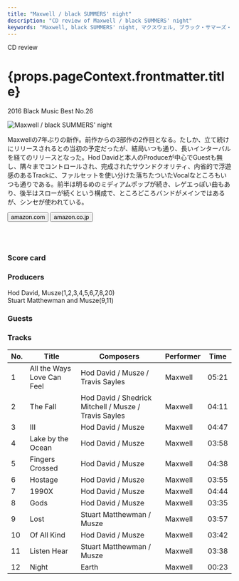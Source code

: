 ```yaml
---
title: "Maxwell / black SUMMERS' night"
description: "CD review of Maxwell / black SUMMERS' night"
keywords: "Maxwell, black SUMMERS' night, マクスウェル, ブラック・サマーズ・ナイト"
---
```




<p className="largeP">CD review</p>
<h1 className="h1--no--margin">{props.pageContext.frontmatter.title}</h1>
<p className="largeP"><Link to="/best50/2016/">2016 Black Music Best No.26</Link></p>

<Row  className="image-card-group">
	<Column colMd={"4"} colLg={"4"} noGutterMdLeft="">
       <ImageCard>

![Maxwell / black SUMMERS' night](../../images/cd/maxwell4L.jpg) 

</ImageCard>
	</Column>
	<Column colMd={"8"} colLg={"8"} noGutterMdLeft="">
	<p>
	Maxwellの7年ぶりの新作。前作からの3部作の2作目となる。たしか、立て続けにリリースされるとの当初の予定だったが、結局いつも通り、長いインターバルを経てのリリースとなった。Hod Davidと本人のProduceが中心でGuestも無し、隅々までコントロールされ、完成されたサウンドクオリティ、内省的で浮遊感のあるTrackに、ファルセットを使い分けた落ちたついたVocalなところもいつも通りである。前半は明るめのミディアムポップが続き、レゲエっぽい曲もあり、後半はスローが続くという構成で、ところどころバンドがメインではあるが、シンセが使われている。
	</p>
    <div>
	  <Button href="https://amzn.to/33d3RjR" kind="primary" size="small" renderIcon={ArrowUpRight24}>
      amazon.com
    </Button>
    <Button href="https://amzn.to/3k1JrkF" kind="secondary" size="small" renderIcon={ArrowUpRight24}>
      amazon.co.jp
    </Button>
	</div>
	<a href="https://geo.music.apple.com/jp/album/blacksummersnight-2016/1480775531?mt=1&app=music&ls=1&at=11lcug" style="display:inline-block;overflow:hidden;background:url(https://linkmaker.itunes.apple.com/ja-jp/lockup.svg?releaseDate=2016-07-01&kind=album&bubble=apple_music&style=mono-black) no-repeat;width:180px;height:45px;"></a>
	<a href="https://geo.music.apple.com/jp/album/blacksummersnight-2016/1480775531?app=itunes&at=11lcug" style="display:inline-block;overflow:hidden;background:url(https://linkmaker.itunes.apple.com/ja-jp/badge-lrg.svg?releaseDate=2016-07-01&kind=album&bubble=itunes_music) no-repeat;width:140px;height:45px;"></a>
	</Column>
</Row>
<Row >
	<Column colMd={"4"} colLg={"4"} noGutterMdLeft="">
<div>
  <h3>Score card</h3>
	<SliderJS1 value="5" />
  <SliderJS2 value="1" />
	<SliderJS3 value="1" />
  <SliderJS4 value="9" />
</div>
</Column>
<Column colMd={"8"} colLg={"8"} noGutterMdLeft="">
<div>
<h3>Producers</h3>
<p>
Hod David, Musze(1,2,3,4,5,6,7,8,20)
<br/>Stuart Matthewman and Musze(9,11)
</p>
<h3>Guests</h3>
<p>
</p>
</div>
</Column>
</Row>

<h3>Tracks</h3>

| No. |	 Title                     |	 Composers                                           | Performer |	Time |
| --- |	-------------------------- | ----------------------------------------------------- | --------- | ----- |
|	1	  |	All the Ways Love Can Feel | Hod David / Musze / Travis Sayles                     | Maxwell   | 05:21 |
|	2	  |	The Fall                   | Hod David / Shedrick Mitchell / Musze / Travis Sayles | Maxwell   | 04:11 |
|	3	  |	III                        | Hod David / Musze                                     | Maxwell   | 04:47 |
|	4	  |	Lake by the Ocean          | Hod David / Musze                                     | Maxwell   | 03:58 |
|	5	  |	Fingers Crossed            | Hod David / Musze                                     | Maxwell   | 04:38 |
|	6	  |	Hostage                    | Hod David / Musze                                     | Maxwell   | 03:55 |
|	7	  |	1990X                      | Hod David / Musze                                     | Maxwell   | 04:44 |
|	8	  |	Gods                       | Hod David / Musze                                     | Maxwell   | 03:35 |
|	9	  |	Lost                       | Stuart Matthewman / Musze                             | Maxwell   | 03:57 |
|	10	|	Of All Kind                | Hod David / Musze                                     | Maxwell   | 03:42 |
|	11	|	Listen Hear                | Stuart Matthewman / Musze                             | Maxwell   | 03:38 |
|	12	|	Night                      | Earth                                                 | Maxwell   | 00:23 |
